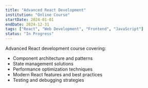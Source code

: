 ```yaml
---
title: "Advanced React Development"
institution: "Online Course"
startDate: 2024-01-01
endDate: 2024-12-31
tags: ["React", "Web Development", "Frontend", "JavaScript"]
status: "In Progress"
---
```


Advanced React development course covering:
- Component architecture and patterns
- State management solutions
- Performance optimization techniques
- Modern React features and best practices
- Testing and debugging strategies